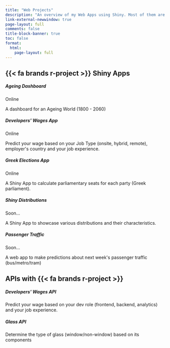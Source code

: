 ```yaml
---
title: "Web Projects"
description: "An overview of my Web Apps using Shiny. Most of them are hosted on shinyapps.io and soon some of them are going to be running on the browser using Shinylive. I have also developed several APIs for some of my models using plumber and Docker."
link-external-newwindow: true
page-layout: full
comments: false
title-block-banner: true
toc: false
format: 
  html:
    page-layout: full
---
```


## {{< fa brands r-project >}} Shiny Apps


```{=html}
<div class= "cards-wrapper"> 
  <div class="card border-dark" id="sa1">
    <div class="card-body">
      <h5 class="card-title">Ageing Dashboard</h5>
      <div class="d-flex justify-content-center mb-2">
        <span class="badge rounded-pill bg-primary">Online</span>
      </div>
      <p class="card-text">A dashboard for an Ageing World (1800 - 2060)</p>
    </div>
    <div class="sh-card-footer text-center">
      <a class="btn btn-outline-apps" href="https://stesiam.shinyapps.io/AgeingDashboard" role="button">
        <i class="fa-solid fa-globe"></i></a>
      <a class="btn btn-outline-apps" href="https://github.com/stesiam/AgeingDashboard" role="button">
        <i class="fa-brands fa-github"></i></a>
    </div>
  </div>

  <div class="card border-dark" id="sa5">
    <div class="card-body">
      <h5 class="card-title">Developers' Wages App️</h5>
      <div class="d-flex justify-content-center mb-2">
        <span class="badge rounded-pill bg-primary">Online</span>
      </div>
      <p class="card-text">Predict your wage based on your Job Type (onsite, hybrid, remote), employer's country and your job experience.</p>
    </div>
    <div class="sh-card-footer text-center">
      <a class="btn btn-outline-apps" href="https://stesiam.shinyapps.io/Dev-Wages-App/" role="button">
        <i class="fa-solid fa-globe"></i></a>
      <a class="btn btn-outline-apps" href="https://github.com/stesiam/Dev-Wages-App" role="button">
        <i class="fa-brands fa-github"></i></a>
    </div>
  </div>

  <div class="card border-dark" id="sa4">
    <div class="card-body">
      <h5 class="card-title">Greek Elections App</h5>
      <div class="d-flex justify-content-center mb-2">
        <span class="badge rounded-pill bg-primary">Online</span>
      </div>
      <p class="card-text">A Shiny App to calculate parliamentary seats for each party (Greek parliament).</p>
    </div>
    <div class="sh-card-footer text-center">
      <a class="btn btn-outline-apps" href="https://stesiam.shinyapps.io/Greek-Elections-App/" role="button">
        <i class="fa-solid fa-globe"></i></a>
      <a class="btn btn-outline-apps" href="https://github.com/stesiam/Greek-Elections-App" role="button">
        <i class="fa-brands fa-github"></i></a>
    </div>
  </div>

  <div class="card border-dark" id="sa2">
    <div class="card-body">
      <h5 class="card-title">Shiny Distributions</h5>
      <div class="d-flex justify-content-center mb-2">
        <span class="badge rounded-pill bg-black">Soon...</span>
      </div>
      <p class="card-text">A Shiny App to showcase various distributions and their characteristics.</p>
    </div>
    <div class="sh-card-footer text-center">
      <a class="btn btn-outline-apps" href="https://stesiam.shinyapps.io/Shiny-Distributions/" role="button">
        <i class="fa-solid fa-globe"></i></a>
      <a class="btn btn-outline-apps" href="https://github.com/stesiam/ShinyDistributions" role="button">
        <i class="fa-brands fa-github"></i></a>
    </div>
  </div>

  <div class="card border-dark" id="sa3">
    <div class="card-body">
      <h5 class="card-title">Passenger Traffic</h5>
      <div class="d-flex justify-content-center mb-2">
        <span class="badge rounded-pill bg-black">Soon...</span>
      </div>
      <p class="card-text">A web app to make predictions about next week's passenger traffic (bus/metro/tram)</p>
    </div>
    <div class="sh-card-footer text-center">
      <a class="btn btn-outline-apps" href="" role="button">
        <i class="fa-solid fa-globe"></i></a>
      <a class="btn btn-outline-apps" href="" role="button">
        <i class="fa-brands fa-github"></i></a>
    </div>
  </div>
</div>
```

## APIs with {{< fa brands r-project >}}

```{=html}
<div class= "cards-wrapper">
<div class="card border-dark">
    <div class="card-body">
      <h5 class="card-title">Developers' Wages API</h5>
      <p class="card-text">Predict your wage based on your dev role (frontend, backend, analytics) and your job experience.</p>
    </div>
    <div class="sh-card-footer text-center">
     <a class="btn btn-outline-apps" href="https://github.com/stesiam/Dev-Wages-Api" role="button"><i class="fa-brands fa-github"></i></a>
    </div>
</div>
<div class="card border-dark">
    <div class="card-body">
      <h5 class="card-title">Glass API</h5>
      <p class="card-text">Determine the type of glass (window/non-window) based on its components</p>
    </div>
    <div class="sh-card-footer text-center">
     <a class="btn btn-outline-apps" href="https://github.com/stesiam/GlassAPI" role="button"><i class="fa-brands fa-github"></i></a>
    </div>
</div>
</div>
```
